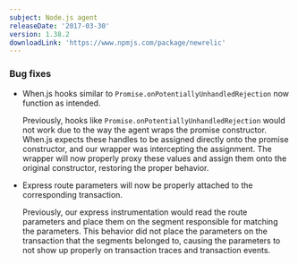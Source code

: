 ```yaml
---
subject: Node.js agent
releaseDate: '2017-03-30'
version: 1.38.2
downloadLink: 'https://www.npmjs.com/package/newrelic'
---
```


### Bug fixes

* When.js hooks similar to `Promise.onPotentiallyUnhandledRejection` now function as intended.

  Previously, hooks like `Promise.onPotentiallyUnhandledRejection` would not work due to the way the agent wraps the promise constructor. When.js expects these handles to be assigned directly onto the promise constructor, and our wrapper was intercepting the assignment. The wrapper will now properly proxy these values and assign them onto the original constructor, restoring the proper behavior.
* Express route parameters will now be properly attached to the corresponding transaction.

  Previously, our express instrumentation would read the route parameters and place them on the segment responsible for matching the parameters. This behavior did not place the parameters on the transaction that the segments belonged to, causing the parameters to not show up properly on transaction traces and transaction events.
